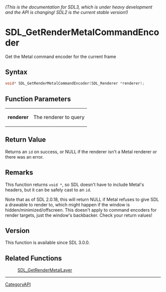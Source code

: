 ====== (This is the documentation for SDL3, which is under heavy development and the API is changing! SDL2 is the current stable version!) ======
= SDL_GetRenderMetalCommandEncoder =

Get the Metal command encoder for the current frame 

== Syntax ==

<syntaxhighlight lang='c'>
void* SDL_GetRenderMetalCommandEncoder(SDL_Renderer *renderer);
</syntaxhighlight>

== Function Parameters ==

{|
|'''renderer'''
|The renderer to query
|}

== Return Value ==

Returns an <code>id<MTLRenderCommandEncoder></code> on success, or NULL if
the renderer isn't a Metal renderer or there was an error.

== Remarks ==

This function returns <code>void *</code>, so SDL doesn't have to include
Metal's headers, but it can be safely cast to an
<code>id<MTLRenderCommandEncoder></code>.

Note that as of SDL 2.0.18, this will return NULL if Metal refuses to give
SDL a drawable to render to, which might happen if the window is
hidden/minimized/offscreen. This doesn't apply to command encoders for
render targets, just the window's backbacker. Check your return values!

== Version ==

This function is available since SDL 3.0.0.

== Related Functions ==

:[[SDL_GetRenderMetalLayer]]

----
[[CategoryAPI]]


